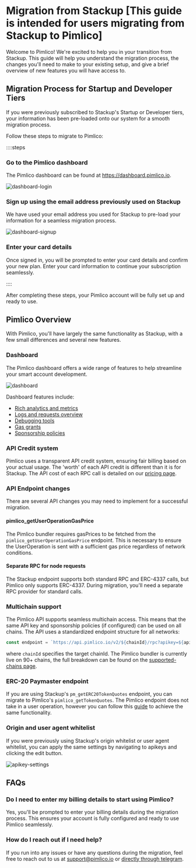 # Migration from Stackup [This guide is intended for users migrating from Stackup to Pimlico]

Welcome to Pimlico! We're excited to help you in your transition from Stackup. This guide will help you understand the migration process, the changes you'll need to make to your existing setup, and give a brief overview of new features you will have access to.

## Migration Process for Startup and Developer Tiers

If you were previously subscribed to Stackup's Startup or Developer tiers, your information has been pre-loaded onto our system for a smooth migration process.

Follow these steps to migrate to Pimlico:

::::steps

### Go to the Pimlico dashboard

The Pimlico dashboard can be found at https://dashboard.pimlico.io.

![dashboard-login](/dashboard-login.png)

### Sign up using the email address previously used on Stackup

We have used your email address you used for Stackup to pre-load your information for a seamless migration process.

![dashboard-signup](/dashboard-signup.png)

### Enter your card details

Once signed in, you will be prompted to enter your card details and confirm your new plan. Enter your card information to continue your subscription seamlessly.

::::

After completing these steps, your Pimlico account will be fully set up and ready to use.

## Pimlico Overview

With Pimlico, you'll have largely the same functionality as Stackup, with a few small differences and several new features.

### Dashboard

The Pimlico dashboard offers a wide range of features to help streamline your smart account development.

![dashboard](/dashboard.png)

Dashboard features include:
- [Rich analytics and metrics](https://dashboard.pimlico.io/metrics)
- [Logs and requests overview](https://dashboard.pimlico.io/logs)
- [Debugging tools](/infra/platform/debugging/dropped-user-operations#how-to-debug-dropped-user-operations)
- [Gas grants](https://dashboard.pimlico.io/sponsorship-policies)
- [Sponsorship policies](/infra/platform/sponsorship-policies)

### API Credit system

Pimlico uses a transparent API credit system, ensuring fair billing based on your actual usage. The 'worth' of each API credit is different than it is for Stackup. The API cost of each RPC call is detailed on our [pricing page](/infra/platform/pricing).

### API Endpoint changes

There are several API changes you may need to implement for a successful migration.

#### pimlico_getUserOperationGasPrice

The Pimlico bundler requires gasPrices to be fetched from the `pimlico_getUserOperationGasPrice` endpoint. This is necessary to ensure the UserOperation is sent with a sufficient gas price regardless of network conditions.

#### Separate RPC for node requests

The Stackup endpoint supports both standard RPC and ERC-4337 calls, but Pimlico only supports ERC-4337. During migration, you'll need a separate RPC provider for standard calls.

### Multichain support

The Pimlico API supports seamless multichain access. This means that the same API key and sponsorship policies (if configured) can be used on all chains. The API uses a standardized endpoint structure for all networks:

```ts
const endpoint = `https://api.pimlico.io/v2/${chainId}/rpc?apikey=${apiKey}`
```

where `chainId` specifies the target chainId. The Pimlico bundler is currently live on 90+ chains, the full breakdown can be found on the [supported-chains page](/infra/platform/supported-chains).

### ERC-20 Paymaster endpoint

If you are using Stackup's `pm_getERC20TokenQuotes` endpoint, you can migrate to Pimlico's `pimlico_getTokenQuotes`. The Pimlico endpoint does not take in a user operation, however you can follow this [guide](/infra/paymaster/erc20-paymaster/how-to/use-paymaster) to achieve the same functionality.

### Origin and user agent whitelist

If you were previously using Stackup's origin whitelist or user agent whitelist, you can apply the same settings by navigating to apikeys and clicking the edit button.

![apikey-settings](/apikey-settings.png)

## FAQs

### Do I need to enter my billing details to start using Pimlico?

Yes, you'll be prompted to enter your billing details during the migration process. This ensures your account is fully configured and ready to use Pimlico seamlessly.

### How do I reach out if I need help?

If you run into any issues or have any questions during the migration, feel free to reach out to us at support@pimlico.io or [directly through telegram](https://t.me/kristofgazso).
